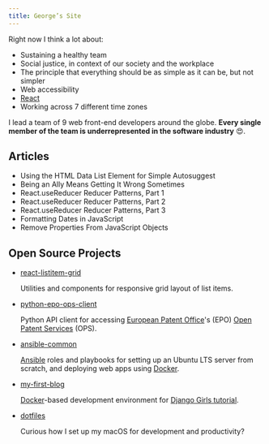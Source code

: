 ```yaml
---
title: George’s Site
---
```




Right now I think a lot about:

- Sustaining a healthy team
- Social justice, in context of our society and the workplace
- The principle that everything should be as simple as it can be, but not
  simpler
- Web accessibility
- [React][]
- Working across 7 different time zones

I lead a team of 9 web front-end developers around the globe. **Every single
member of the team is underrepresented in the software industry** 😍.

## Articles

- <Link to="/articles/datalist-autosuggest/">
    Using the HTML Data List Element for Simple Autosuggest
  </Link>
- <Link to="/articles/workplace-justice-ally/">
    Being an Ally Means Getting It Wrong Sometimes
  </Link>
- <Link to="/articles/reducer-patterns/part-1/">
    React.useReducer Reducer Patterns, Part 1
  </Link>
- <Link to="/articles/reducer-patterns/part-2/">
    React.useReducer Reducer Patterns, Part 2
  </Link>
- <Link to="/articles/reducer-patterns/part-3/">
    React.useReducer Reducer Patterns, Part 3
  </Link>
- <Link to="/articles/to-locale-date-string/">
    Formatting Dates in JavaScript
  </Link>
- <Link to="/articles/remove-unwanted-properties/">
    Remove Properties From JavaScript Objects
  </Link>

## Open Source Projects

- <a href="https://github.com/gsong/react-listitem-grid">react-listitem-grid</a>

  Utilities and components for responsive grid layout of list items.

- <a href="https://github.com/gsong/python-epo-ops-client">
    python-epo-ops-client
  </a>

  Python API client for accessing [European Patent Office][epo]'s (EPO) [Open
  Patent Services][ops] (OPS).

- <a href="https://github.com/gsong/ansible-common">ansible-common</a>

  [Ansible][] roles and playbooks for setting up an Ubuntu LTS server from
  scratch, and deploying web apps using [Docker][].

- <a href="https://github.com/gsong/my-first-blog">my-first-blog</a>

  [Docker][]-based development environment for [Django Girls tutorial][djgirls].

- <a href="https://github.com/gsong/dotfiles">dotfiles</a>

  Curious how I set up my macOS for development and productivity?

[ansible]: https://docs.ansible.com/ansible/latest/index.html
[djgirls]: https://tutorial.djangogirls.org/en/
[docker]: https://www.docker.com
[epo]: https://epo.org
[ops]: https://www.epo.org/searching-for-patents/data/web-services/ops.html
[react]: https://reactjs.org

